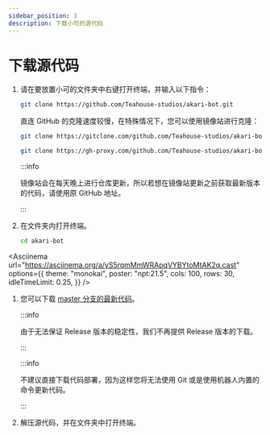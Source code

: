 ```yaml
---
sidebar_position: 3
description: 下载小可的源代码
---
```



# 下载源代码

<Tabs>
<TabItem value="c1" label="使用 Git 克隆" default>

1. 请在要放置小可的文件夹中右键打开终端，并输入以下指令：

   ```sh
   git clone https://github.com/Teahouse-studios/akari-bot.git
   ```

   直连 GitHub 的克隆速度较慢，在特殊情况下，您可以使用镜像站进行克隆：

   ```sh
   git clone https://gitclone.com/github.com/Teahouse-studios/akari-bot.git
   ```

   ```sh
   git clone https://gh-proxy.com/github.com/Teahouse-studios/akari-bot.git
   ```

   :::info

   镜像站会在每天晚上进行仓库更新，所以若想在镜像站更新之前获取最新版本的代码，请使用原 GitHub 地址。

   :::

2. 在文件夹内打开终端。

   ```sh
   cd akari-bot
   ```

<Asciinema
  url="https://asciinema.org/a/yS5rqmMmWRApqVYBYtoMtAK2q.cast"
  options={{
    theme: "monokai",
    poster: "npt:21.5",
    cols: 100,
    rows: 30,
    idleTimeLimit: 0.25,
  }}
/>

</TabItem>
<TabItem value="c2" label="直接下载代码">

1. 您可以下载 [master 分支的最新代码](https://github.com/Teahouse-Studios/akari-bot/archive/refs/heads/master.zip)。

   :::info

   由于无法保证 Release 版本的稳定性，我们不再提供 Release 版本的下载。

   :::

   :::info

   不建议直接下载代码部署，因为这样您将无法使用 Git 或是使用机器人内置的命令更新代码。

   :::

2. 解压源代码，并在文件夹中打开终端。


</TabItem>
</Tabs>

